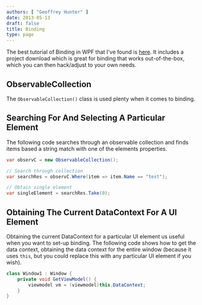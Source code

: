 ```yaml
---
authors: [ "Geoffrey Hunter" ]
date: 2013-05-13
draft: false
title: Binding
type: page
---
```


The best tutorial of Binding in WPF that I've found is [here](http://blog.cylewitruk.com/2010/09/wpf-combobox-and-databinding-datacontext-itemssource-displaymemberpath-selecteditem-selectedvalue-selectedvaluepath/#comment-4032). It includes a project download which is great for binding that works out-of-the-box, which you can then hack/adjust to your own needs.

## ObservableCollection

The `ObservableCollection()`  class is used plenty when it comes to binding.

## Searching For And Selecting A Particular Element

The following code searches through an observable collection and finds items based a string match with one of the elements properties.

```c#    
var observC = new ObservableCollection();

// Search through collection
var searchRes = observC.Where(item => item.Name == "test");

// Obtain single element
var singleElement = searchRes.Take(0);
```

## Obtaining The Current DataContext For A UI Element

Obtaining the current DataContext for a particular UI element us useful when you want to set-up binding. The following code shows how to get the data context, obtaining the data context for the entire window (because it uses `this`, but you could replace this with any particular UI element if you wish).

```c#    
class Window1 : Window {
    private void GetViewModel() {
        viewmodel vm = (viewmodel)this.DataContext;
    }
}
```
